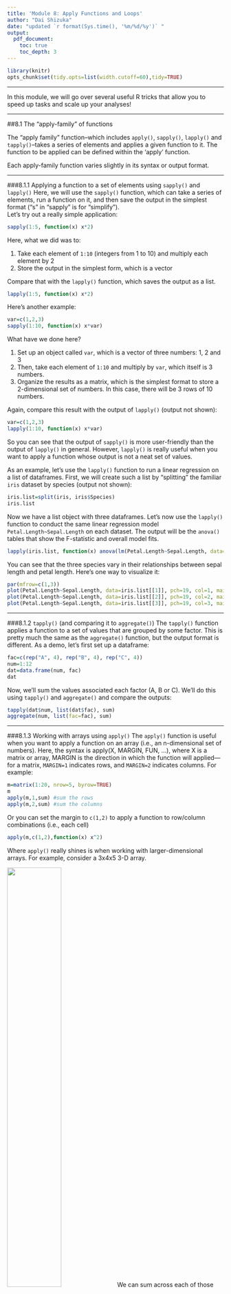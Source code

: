 ```yaml
---
title: 'Module 8: Apply Functions and Loops' 
author: "Dai Shizuka"
date: "updated `r format(Sys.time(), '%m/%d/%y')` "
output:
  pdf_document:
    toc: true
    toc_depth: 3
---
```

```r
library(knitr)
opts_chunk$set(tidy.opts=list(width.cutoff=60),tidy=TRUE)
```

***
In this module, we will go over several useful R tricks that allow you to speed up tasks and scale up your analyses!

***

##8.1 The "apply-family" of functions

The "apply family" function--which includes `apply()`, `sapply()`, `lapply()` and `tapply()`--takes a series of elements and applies a given function to it. The function to be applied can be defined within the 'apply' function.  

Each apply-family function varies slightly in its syntax or output format. 

***

###8.1.1 Applying a function to a set of elements using `sapply()` and `lapply()`
Here, we will use the `sapply()` function, which can take a series of elements, run a function on it, and then save the output in the simplest format ("s" in "sapply" is for "simplify").
\
Let's try out a really simple application:
```r
sapply(1:5, function(x) x*2)
```
Here, what we did was to:

(1) Take each element of `1:10` (integers from 1 to 10) and multiply each element by 2
(2) Store the output in the simplest form, which is a vector


Compare that with the `lapply()` function, which saves the output as a list.
```r
lapply(1:5, function(x) x*2)
```


Here's another example:
```r
var=c(1,2,3)
sapply(1:10, function(x) x*var)
```
What have we done here?

(1) Set up an object called `var`, which is a vector of three numbers: 1, 2 and 3
(2) Then, take each element of `1:10` and multiply by `var`, which itself is 3 numbers. 
(3) Organize the results as a matrix, which is the simplest format to store a 2-dimensional set of numbers. In this case, there will be 3 rows of 10 numbers. 


Again, compare this result with the output of `lapply()` (output not shown):
```r
var=c(1,2,3)
lapply(1:10, function(x) x*var)
```

So you can see that the output of `sapply()` is more user-friendly than the output of `lapply()` in general. However, `lapply()` is really useful when you want to apply a function whose output is not a neat set of values.  

As an example, let's use the `lapply()` function to run a linear regression on a list of dataframes. First, we will create such a list by "splitting" the familiar `iris` dataset by species (output not shown):
```r
iris.list=split(iris, iris$Species)
iris.list
```
Now we have a list object with three dataframes. Let's now use the `lapply()` function to conduct the same linear regression model `Petal.Length~Sepal.Length` on each dataset. The output will be the `anova()` tables that show the F-statistic and overall model fits. 
```r
lapply(iris.list, function(x) anova(lm(Petal.Length~Sepal.Length, data=x)))
```
You can see that the three species vary in their relationships between sepal length and petal length. Here's one way to visualize it:
```r
par(mfrow=c(1,3))
plot(Petal.Length~Sepal.Length, data=iris.list[[1]], pch=19, col=1, main="setosa")
plot(Petal.Length~Sepal.Length, data=iris.list[[2]], pch=19, col=2, main="versicolor")
plot(Petal.Length~Sepal.Length, data=iris.list[[3]], pch=19, col=3, main="virginica")
```

***

###8.1.2 `tapply()` (and comparing it to `aggregate()`)
The `tapply()` function applies a function to a set of values that are grouped by some factor. This is pretty much the same as the `aggregate()` function, but the output format is different. 
As a demo, let's first set up a dataframe:
```r
fac=c(rep("A", 4), rep("B", 4), rep("C", 4))
num=1:12
dat=data.frame(num, fac)
dat
```

Now, we'll sum the values associated each factor (A, B or C). We'll do this using `tapply()` and `aggregate()` and compare the outputs:
```r
tapply(dat$num, list(dat$fac), sum)
aggregate(num, list(fac=fac), sum)
```

***

###8.1.3 Working with arrays using `apply()`
The `apply()` function is useful when you want to apply a function on an array (i.e., an n-dimensional set of numbers). Here, the syntax is apply(X, MARGIN, FUN, ...), where X is a matrix or array, MARGIN is the direction in which the function will applied—for a matrix, `MARGIN=1` indicates rows, and `MARGIN=2` indicates columns. For example:

```r
m=matrix(1:20, nrow=5, byrow=TRUE) 
m
apply(m,1,sum) #sum the rows
apply(m,2,sum) #sum the columns

```

Or you can set the margin to `c(1,2)` to apply a function to row/column combinations (i.e., each cell)
```r
apply(m,c(1,2),function(x) x^2)
```

Where `apply()` really shines is when working with larger-dimensional arrays. For example, consider a 3x4x5 3-D array. 

![](images/array.png){width="50%"}
We can sum across each of those dimensions:
```r
a=array(1:60, dim=c(5, 4, 3)) 
apply(a, 1, sum)
apply(a, 2, sum)
apply(a, 3, sum)
apply(a, c(1,2), sum)
```


##8.2 For-Loops

A “for loop” is another way to repeat a function or series of functions many times. The idea here is to request that an index (e.g., i) take on a series of values, and that a lines of commands are executed as many times as there are different values of i.

###8.2.1 Simple examples of for-loops

Here’s a simple example for just repeating a command 5 times:
```r
for (i in 1:5) print(i*2)
```

Sometimes, it is useful to store the results of a loop to an object. Here, let’s repeat the above command, but we will save the result as a vector. To do this, we will have to first create an empty vector and then request that the output of the command is stored in order. Here, I recommend that you first establish the number of iterations you want to run the command. You’ll see what you mean here:
```r
times=5 
v=numeric(length=times)
for (i in 1:times) v[i]=i*2
v
```

Let's try combining a for-loop with `sample()`. Let's generate a random sequence of integers from 1 through 10, and do that 5 times. We will store the result of each iteration in a row of a matrix (the final matrix should be 5 rows of 10 columns).

```r
set.seed(2)
times=5
m=matrix(nrow=times, ncol=10)
for (i in 1:times){
m[i,]=sample(1:10, 10, replace=F)
}
m
```

**Mini-exercise:** What do you think this code will produce (note *where* I put the `set.seed()` function)
```r
times=5
m=matrix(nrow=times, ncol=10)
for (i in 1:times){
set.seed(2)
m[i,]=sample(1:10, 10, replace=F)
}
m
```

####8.2.2 Practice with for-loops: The P-value

Let's use the for loop to illustrate a statistical paradigm: the p-value. The p-value is the probability of obtaining a result if the null hypothesis is true. Let's investigate this case for the p-value generated from a Pearson's correlation coefficient. 
Let's start by testing the correlation between two random sets of values drawn from normal distributions:
```r
set.seed(2)
r1=rnorm(100)
r2=rnorm(100)
test=cor.test(r1, r2)
test
```
What we have done is see if two sets of random numbers are correlated. As expected, we have a low correlations coefficient and high P-value.  
**However**, what if we did this test a bunch of times? We should get a "significant correlation" (P<0.05) 5% of the time. Let's try this and see if that's true. 
What we can do is to repeat the above routine a large number of times (here, 10,000x) and ask how often the p-value from that test is less than or equal to 0.05. The results will be a series of TRUE/FALSE. We can look at the proportion of iterations in which the answer was TRUE.

```r
times=10000
set.seed(2)
results=vector(length=times)
cor.coefs=vector(length=times)
for(i in 1:times){
r1=rnorm(100)
r2=rnorm(100)
test=cor.test(r1,r2)
p=test$p.value
results[i]=p<=0.05
}
sum(results+0)
```

You should have a value close to 500. That is, if you repeat the test 10,000 times on two random sets of numbers, you will get a 'significant' result 500 times. 

***

##8.3 Random number generators

In the previous section on Loops, we used a couple of new functions: `sample()` and `rnorm()`. These are two examples of functions that help you generate random numbers from some probability distributoin. But if you think about it, there is an infinate number of ways to sample a random set of numbers[^1]. Understanding these functions can be really useful in crafting randomization tests, bootstrapping, and simulations.

Let's consider some options:

####8.3.1 Sampling from a given set of numbers ***with or without replacement***. 
We often want to generate a set of random number given some distribution. Say, for example, we want to sample randomly from a set of numbers. For example, let's sample 5 integer between 1 and 10. 

```r
sample(1:10, 5, replace=F) #5 random numbers between 1 and 10
```
You will probably notice that you have generated a *different* set of random numbers than what is shown here. This makes sense, but it makes it difficult to make this code *reproducible*. What we can do is to use `set.seed()` to make this process repeatable:

```r
set.seed(2) #you can put whatever number inside set.seed()
sample(1:10, 5, replace=F) #5 random numbers between 1 and 10s
```
When you run the code like this, you should always get "2, 7, 5, 10, 6"  
Try changing the number inside the `set.seed()` and see what you get. 

Note that we have used **`replace=F`** to indicate that, once we choose a number, we want to avoid choosing it again. This is akin to physically picking 5 cards out of a set of 10 at the same time. We can do that up to the sample size, but no more. So, this will work:

```r
set.seed(2)
sample(1:10, 10, replace=F) #10 random numbers between 1 and 10
```
But this will NOT work:
```r
sample(1:10, 11, replace=F) #11 random numbers between 1 and 10
```

In the first iteration, you have simply shuffled the order of the numbers. But you cannot shuffle 11 cards out of a deck of 10. 

Compare this to the case when we set `replace=TRUE`:
```r
set.seed(2)
sample(1:10, 10, replace=T) #10 random numbers between 1 and 10
```
You will notice that we have chose some numbers multiple times ("2" appears three times, "10" and "6" appear twice). When you set `replace=TRUE`, we are basically simulating a situation where we choose a card, write down the number, ***and then put it back before picking up another card***. This process is the essence of a simulation procedure called **bootstrapping**. 

A quick recap:

* `sample(x, n)` allows you to randomly sample *n* numbers from the set `x`.
* `replace=F` (default) means once you sample one number, you will not sample it again. You can use this to shuffle the order of numbers (generally called *randomization*)
* `replace=T` allows for sampling a number more than once. You can use this to resample a set of numbers with equal probability (generally called *bootstrapping*)

***

####8.3.2 Sampling from probability distributions

Rather than sampling from a discrete set of numbers, we might want to sample numbers from a given hypothetical distribution. 
As an illustration, let's sample a set of 100 numbers from a normal distribution with mean of 0 and standard deviation of 1
```r
set.seed(2)
rn=rnorm(10, mean=0, sd=1)
rn
```

You can see that it generates numbers with 8 digits. 
We can generate a **histogram** and check to see if the output of the `rnorm()` function really looks like a normal distribution. Let's do it with 1,000 numbers so that we reduce sampling error.

```r
set.seed(2)
hist(rnorm(1000, mean=0, sd=1), freq=F)
```

Looks about right.

Now let's try the same thing but with a **uniform distribution** of numbers ranging from 0 to 1
```r
set.seed(2)
runif(10, min=0, max=1)
hist(runif(1000, min=0, max=1), freq=F)
```


###8.3.3 Coin-flips
We can use the `rbinom()` function to simulate coin-flips, i.e., generating 0s and 1s randomly.

(1) Flipping the coin 100 times, keeping track of result each time.
```r
set.seed(2)
coin=rbinom(100, 1, prob=0.5) #100 trials of a single flip of the coin
coin
table(coin) #generate a table of results
sum(coin)/length(coin) #calculate probability of 1
```

(2) Flipping the coin 100 times, but with skewed probability
```r
set.seed(2)
flip=100
coin4=rbinom(100, 1, prob=0.25)
table(coin4)
```

(3) 10 trials of 100 fair coin flips
```r
set.seed(2)
flips=100
coin2=rbinom(10, flips, prob=0.5)
coin2
```

###8.3.4 Table of probability distributions
Distribution | Function to generate numbers
--------|-------------
Beta  | `rbeta()`
Binomial | `rbinom()`
Chi-square | `rchisq()`
Exponential | `rexp()`
Gamma | `rgamma()`
Geometric | `rgeom()`
Logistic | `rlogis()`
Log Normal | `rlnorm()`
Negative Binomial | `rnbinom()`
Normal | `rnorm()`
Poisson | `rpois()`
Uniform | `runif()`
Weibull | `rweibull()`


***
[^1]: Strictly speaking, we can only generate pseudo-random numbers--the computer can use an algorithm that generates numbers that are indistinguishable from random, but it is not truly random as long as we are using some algorithm to generate it. 
